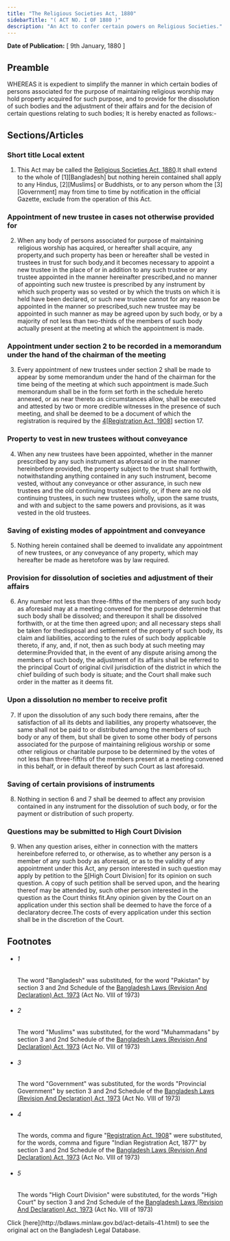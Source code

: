 ```yaml
---
title: "The Religious Societies Act, 1880"
sidebarTitle: "( ACT NO. I OF 1880 )"
description: "An Act to confer certain powers on Religious Societies."
---
```


**Date of Publication:** [ 9th January, 1880 ]

## Preamble

WHEREAS it is expedient to simplify the manner in which certain bodies of persons associated for the purpose of maintaining religious worship may hold property acquired for such purpose, and to provide for the dissolution of such bodies and the adjustment of their affairs and for the decision of certain questions relating to such bodies; It is hereby enacted as follows:-

## Sections/Articles

### Short title Local extent

1. This Act may be called the [Religious Societies Act, 1880](/laws/act-41 "Religious Societies Act, 1880").It shall extend to the whole of [1][Bangladesh] but nothing herein contained shall apply to any Hindus, [2][Muslims] or Buddhists, or to any person whom the [3][Government] may from time to time by notification in the official Gazette, exclude from the operation of this Act.

### Appointment of new trustee in cases not otherwise provided for

2. When any body of persons associated for purpose of maintaining religious worship has acquired, or hereafter shall acquire, any property,and such property has been or hereafter shall be vested in trustees in trust for such body,and it becomes necessary to appoint a new trustee in the place of or in addition to any such trustee or any trustee appointed in the manner hereinafter prescribed,and no manner of appointing such new trustee is prescribed by any instrument by which such property was so vested or by which the trusts on which it is held have been declared, or such new trustee cannot for any reason be appointed in the manner so prescribed,such new trustee may be appointed in such manner as may be agreed upon by such body, or by a majority of not less than two-thirds of the members of such body actually present at the meeting at which the appointment is made.

### Appointment under section 2 to be recorded in a memorandum under the hand of the chairman of the meeting

3. Every appointment of new trustees under section 2 shall be made to appear by some memorandum under the hand of the chairman for the time being of the meeting at which such appointment is made.Such memorandum shall be in the form set forth in the schedule hereto annexed, or as near thereto as circumstances allow, shall be executed and attested by two or more credible witnesses in the presence of such meeting, and shall be deemed to be a document of which the registration is required by the [4](1)[[Registration Act, 1908](/laws/act-90 "Registration Act, 1908")] section 17.

### Property to vest in new trustees without conveyance

4. When any new trustees have been appointed, whether in the manner prescribed by any such instrument as aforesaid or in the manner hereinbefore provided, the property subject to the trust shall forthwith, notwithstanding anything contained in any such instrument, become vested, without any conveyance or other assurance, in such new trustees and the old continuing trustees jointly, or, if there are no old continuing trustees, in such new trustees wholly, upon the same trusts, and with and subject to the same powers and provisions, as it was vested in the old trustees.

### Saving of existing modes of appointment and conveyance

5. Nothing herein contained shall be deemed to invalidate any appointment of new trustees, or any conveyance of any property, which may hereafter be made as heretofore was by law required.

### Provision for dissolution of societies and adjustment of their affairs

6. Any number not less than three-fifths of the members of any such body as aforesaid may at a meeting convened for the purpose determine that such body shall be dissolved; and thereupon it shall be dissolved forthwith, or at the time then agreed upon; and all necessary steps shall be taken for thedisposal and settlement of the property of such body, its claim and liabilities, according to the rules of such body applicable thereto, if any, and, if not, then as such body at such meeting may determine:Provided that, in the event of any dispute arising among the members of such body, the adjustment of its affairs shall be referred to the principal Court of original civil jurisdiction of the district in which the chief building of such body is situate; and the Court shall make such order in the matter as it deems fit.

### Upon a dissolution no member to receive profit

7. If upon the dissolution of any such body there remains, after the satisfaction of all its debts and liabilities, any property whatsoever, the same shall not be paid to or distributed among the members of such body or any of them, but shall be given to some other body of persons associated for the purpose of maintaining religious worship or some other religious or charitable purpose to be determined by the votes of not less than three-fifths of the members present at a meeting convened in this behalf, or in default thereof by such Court as last aforesaid.

### Saving of certain provisions of instruments

8. Nothing in section 6 and 7 shall be deemed to affect any provision contained in any instrument for the dissolution of such body, or for the payment or distribution of such property.

### Questions may be submitted to High Court Division

9. When any question arises, either in connection with the matters hereinbefore referred to, or otherwise, as to whether any person is a member of any such body as aforesaid, or as to the validity of any appointment under this Act, any person interested in such question may apply by petition to the [5](1)[High Court Division] for its opinion on such question. A copy of such petition shall be served upon, and the hearing thereof may be attended by, such other person interested in the question as the Court thinks fit.Any opinion given by the Court on an application under this section shall be deemed to have the force of a declaratory decree.The costs of every application under this section shall be in the discretion of the Court.

## Footnotes

- ###### 1

  The word "Bangladesh" was substituted, for the word "Pakistan" by section 3 and 2nd Schedule of the [Bangladesh Laws (Revision And Declaration) Act, 1973](/laws/act-430 "Bangladesh Laws (Revision And Declaration) Act, 1973") (Act No. VIII of 1973)

- ###### 2

  The word "Muslims" was substituted, for the word "Muhammadans" by section 3 and 2nd Schedule of the [Bangladesh Laws (Revision And Declaration) Act, 1973](/laws/act-430 "Bangladesh Laws (Revision And Declaration) Act, 1973") (Act No. VIII of 1973)

- ###### 3

  The word "Government" was substituted, for the words "Provincial Government" by section 3 and 2nd Schedule of the [Bangladesh Laws (Revision And Declaration) Act, 1973](/laws/act-430 "Bangladesh Laws (Revision And Declaration) Act, 1973") (Act No. VIII of 1973)

- ###### 4

  The words, comma and figure "[Registration Act, 1908](/laws/act-90 "Registration Act, 1908")" were substituted, for the words, comma and figure "Indian Registration Act, 1877" by section 3 and 2nd Schedule of the [Bangladesh Laws (Revision And Declaration) Act, 1973](/laws/act-430 "Bangladesh Laws (Revision And Declaration) Act, 1973") (Act No. VIII of 1973)

- ###### 5

  The words "High Court Division" were substituted, for the words "High Court" by section 3 and 2nd Schedule of the [Bangladesh Laws (Revision And Declaration) Act, 1973](/laws/act-430 "Bangladesh Laws (Revision And Declaration) Act, 1973") (Act No. VIII of 1973)

<Note>
  Click [here](http://bdlaws.minlaw.gov.bd/act-details-41.html) to see the original act on the Bangladesh Legal Database.
</Note>
